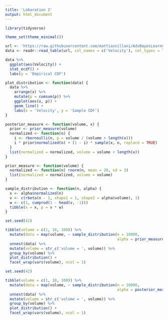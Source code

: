 ```yaml
---
title: 'Lobaration 2'
output: html_document
---
```


```r
library(tidyverse)

theme_set(theme_minimal())
```

```r
url <- 'https://raw.githubusercontent.com/mattiasvillani/AdvBayesLearnCourse/master/Labs/GalaxyData.dat'
data <- readr::read_table(url, col_names = c('Velocity'), col_types = list(Velocity = 'd'))
```

```r
data %>%
  ggplot(aes(Velocity)) +
  stat_ecdf() +
  labs(y = 'Empirical CDF')
```

```r
plot_distribution <- function(data) {
  data %>%
    arrange(x) %>%
    mutate(p = cumsum(p)) %>%
    ggplot(aes(x, p)) +
    geom_line() +
    labs(x = 'Velocity', y = 'Sample CDF')
}

posterior_measure <- function(volume, x) {
  prior <- prior_measure(volume)
  normalized <- function(n) {
    i <- rbernoulli(n, p = volume / (volume + length(x)))
    i * prior$normalized(n) + (1 - i) * sample(x, n, replace = TRUE)
  }
  list(normalized = normalized, volume = volume + length(x))
}

prior_measure <- function(volume) {
  normalized <- function(n) rnorm(n, mean = 20, sd = 3)
  list(normalized = normalized, volume = volume)
}

sample_distribution <- function(n, alpha) {
  x <- alpha$normalized(n)
  v <- c(rbeta(n - 1, shape1 = 1, shape2 = alpha$volume), 1)
  w <- c(1, cumprod(1 - head(v, -1)))
  tibble(x = x, p = v * w)
}
```

```r
set.seed(42)

tibble(volume = c(1, 10, 100)) %>%
  mutate(data = map(volume, ~ sample_distribution(n = 10000,
                                                  alpha = prior_measure(.x)))) %>%
  unnest(data) %>%
  mutate(volume = str_c('volume = ', volume)) %>%
  group_by(volume) %>%
  plot_distribution() +
  facet_wrap(vars(volume), ncol = 1)
```

```r
set.seed(42)

tibble(volume = c(1, 10, 100)) %>%
  mutate(data = map(volume, ~ sample_distribution(n = 10000,
                                                  alpha = posterior_measure(.x, data$Velocity)))) %>%
  unnest(data) %>%
  mutate(volume = str_c('volume = ', volume)) %>%
  group_by(volume) %>%
  plot_distribution() +
  facet_wrap(vars(volume), ncol = 1)
```
